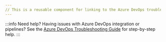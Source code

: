 ```yaml
---
// This is a reusable component for linking to the Azure DevOps troubleshooting guide
---
```


:::info Need help?
Having issues with Azure DevOps integration or pipelines? See the [Azure DevOps Troubleshooting Guide](/build-your-software-catalog/sync-data-to-catalog/git/azure-devops/troubleshooting) for step-by-step help.
::: 
